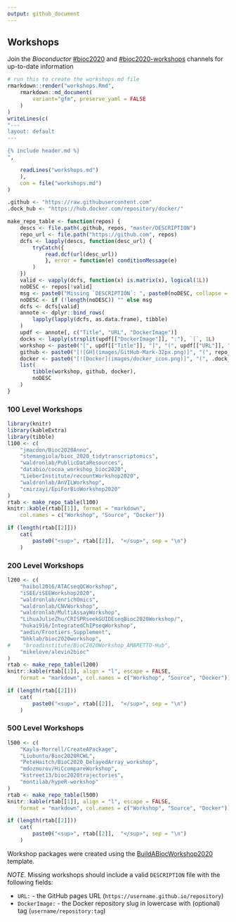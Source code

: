 ```yaml
---
output: github_document
---
```


## Workshops

Join the _Bioconductor_  [#bioc2020](https://community-bioc.slack.com/archives/CLAEUFVAA)
and [#bioc2020-workshops](https://community-bioc.slack.com/archives/C015QR5FCGN)
channels for up-to-date information

```r
# run this to create the workshops.md file
rmarkdown::render("workshops.Rmd",
    rmarkdown::md_document(
        variant="gfm", preserve_yaml = FALSE
    )
)
writeLines(c(
"---
layout: default
---

{% include header.md %}
",

    readLines("workshops.md")
    ),
    con = file("workshops.md")
)
```

```r
.github <- "https://raw.githubusercontent.com"
.dock_hub <- "https://hub.docker.com/repository/docker/"

make_repo_table <- function(repos) {
    descs <- file.path(.github, repos, "master/DESCRIPTION")
    repo_url <- file.path("https://github.com", repos)
    dcfs <- lapply(descs, function(desc_url) {
        tryCatch({
            read.dcf(url(desc_url))
            }, error = function(e) conditionMessage(e)
        )
    })
    valid <- vapply(dcfs, function(x) is.matrix(x), logical(1L))
    noDESC <- repos[!valid]
    msg <- paste0("Missing `DESCRIPTION`: ", paste0(noDESC, collapse = ", "))
    noDESC <- if (!length(noDESC)) "" else msg
    dcfs <- dcfs[valid]
    annote <- dplyr::bind_rows(
        lapply(lapply(dcfs, as.data.frame), tibble)
    )
    updf <- annote[, c("Title", "URL", "DockerImage")]
    docks <- lapply(strsplit(updf[["DockerImage"]], ":"), `[`, 1L)
    workshop <- paste0("[", updf[["Title"]], "]", "(", updf[["URL"]], ")")
    github <- paste0("[![GH](images/GitHub-Mark-32px.png)]", "(", repo_url[valid], ")")
    docker <- paste0("[![Docker](images/docker_icon.png)]", "(", .dock_hub, docks, ")")
    list(
        tibble(workshop, github, docker),
        noDESC
    )
}
```

### 100 Level Workshops

```r
library(knitr)
library(kableExtra)
library(tibble)
l100 <- c(
    "jmacdon/Bioc2020Anno",
    "stemangiola/bioc_2020_tidytranscriptomics",
    "waldronlab/PublicDataResources",
    "databio/cocoa_workshop_bioc2020",
    "LieberInstitute/recountWorkshop2020",
    "waldronlab/AnVILWorkshop",
    "cmirzayi/EpiForBioWorkshop2020"
)
rtab <- make_repo_table(l100)
knitr::kable(rtab[[1]], format = "markdown",
    col.names = c("Workshop", "Source", "Docker"))
```

```r
if (length(rtab[[2]]))
    cat(
        paste0("<sup>", rtab[[2]],  "</sup>", sep = "\n")
    )
```

### 200 Level Workshops

```r
l200 <- c(
    "haibol2016/ATACseqQCWorkshop",
    "iSEE/iSEEWorkshop2020",
    "waldronlab/enrichOmics",
    "waldronlab/CNVWorkshop",
    "waldronlab/MultiAssayWorkshop",
    "LihuaJulieZhu/CRISPRseekGUIDEseqBioc2020Workshop/",
    "hukai916/IntegratedChIPseqWorkshop",
    "aedin/Frontiers_Supplement",
    "bhklab/bioc2020workshop",
#    "broadinstitute/BioC2020Workshop_AMARETTO-Hub",
    "mikelove/alevin2bioc"
)
rtab <- make_repo_table(l200)
knitr::kable(rtab[[1]], align = "l", escape = FALSE,
    format = "markdown", col.names = c("Workshop", "Source", "Docker"))
```

```r
if (length(rtab[[2]]))
    cat(
        paste0("<sup>", rtab[[2]],  "</sup>", sep = "\n")
    )
```

### 500 Level Workshops

```r
l500 <- c(
    "Kayla-Morrell/CreateAPackage",
    "Liubuntu/Bioc2020RCWL",
    "PeteHaitch/BioC2020_DelayedArray_workshop",
    "mdozmorov/HiCcompareWorkshop",
    "kstreet13/bioc2020trajectories",
    "montilab/hypeR-workshop"
)
rtab <- make_repo_table(l500)
knitr::kable(rtab[[1]], align = "l", escape = FALSE,
    format = "markdown", col.names = c("Workshop", "Source", "Docker"))
```

```r
if (length(rtab[[2]]))
    cat(
        paste0("<sup>", rtab[[2]],  "</sup>", sep = "\n")
    )
```

Workshop packages were created using the
[BuildABiocWorkshop2020](https://github.com/seandavi/BuildABiocWorkshop2020)
template.

*NOTE*. Missing workshops should include a valid `DESCRIPTION` file with the
following fields:

* `URL:` - the GitHub pages URL (`https://username.github.io/repository`)
* `DockerImage:` - the Docker repository slug in lowercase with (optional) tag
(`username/repository:tag`)
